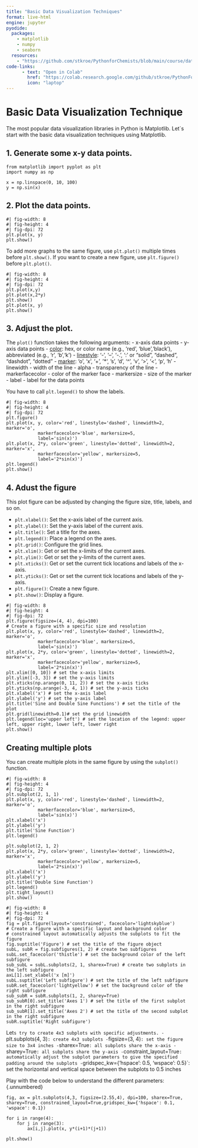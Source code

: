 ```yaml
---
title: "Basic Data Visualization Techniques"
format: live-html
engine: jupyter
pyodide:
  packages:
    - matplotlib
    - numpy
    - seaborn
  resources:
    - "https://github.com/stkroe/PythonforChemists/blob/main/course/data/"
code-links:
      - text: "Open in Colab"
        href: "https://colab.research.google.com/github/stkroe/PythonForChemists/blob/main/course/chapters/Basics/Lecture1/SimplePlot.ipynb"
        icon: "laptop"
---
```



# Basic Data Visualization Technique {.unnumbered}


The most popular data visualization libraries in Python is Matplotlib.
Let`s start with the basic data visualization techniques using Matplotlib.


## 1. Generate some x-y data points. {.unnumbered}

```pyodide
from matplotlib import pyplot as plt
import numpy as np

x = np.linspace(0, 10, 100)
y = np.sin(x)
```



## 2. Plot the data points. {.unnumbered}

```pyodide
#| fig-width: 8
#| fig-height: 4
#| fig-dpi: 72
plt.plot(x, y)
plt.show()
```

To add more graphs to the same figure, use `plt.plot()` multiple times before `plt.show()`.
If you want to create a new figure, use `plt.figure()` before `plt.plot()`.

```pyodide
#| fig-width: 8
#| fig-height: 4
#| fig-dpi: 72
plt.plot(x,y)
plt.plot(x,2*y)
plt.show()
plt.plot(x, y)
plt.show()
```

## 3. Adjust the plot. {.unnumbered}


The `plot()` function takes the following arguments:
- x-axis data points
- y-axis data points
- [color](https://matplotlib.org/stable/users/explain/colors/colors.html): hex, or color name (e.g., 'red', 'blue','black'), abbreviated (e.g., 'r', 'b','k')
- [linestyle](https://matplotlib.org/stable/gallery/lines_bars_and_markers/linestyles.html): '-', '--', '-.', ':' or "solid", "dashed", "dashdot", "dotted"
- [marker](https://matplotlib.org/stable/api/markers_api.html): 'o', 'x', '+', '*', 's', 'd', '^', 'v', '>', '<', 'p', 'h'
- linewidth - width of the line
- alpha - transparency of the line
- markerfacecolor - color of the marker face
- markersize - size of the marker
- label - label for the data points



You have to call `plt.legend()` to show the labels.

```pyodide
#| fig-width: 8
#| fig-height: 4
#| fig-dpi: 72
plt.figure()
plt.plot(x, y, color='red', linestyle='dashed', linewidth=2, marker='o', 
            markerfacecolor='blue', markersize=5,
            label='sin(x)')
plt.plot(x, 2*y, color='green', linestyle='dotted', linewidth=2, marker='x',
            markerfacecolor='yellow', markersize=5,
            label='2*sin(x)')
plt.legend()
plt.show()
```

## 4. Adust the figure {.unnumbered}


This plot figure can be adjusted by changing the figure size, title, labels, and so on.
 
- `plt.xlabel()`: Set the x-axis label of the current axis.
- `plt.ylabel()`: Set the y-axis label of the current axis.
- `plt.title()`: Set a title for the axes.
- `plt.legend()`: Place a legend on the axes.
- `plt.grid()`: Configure the grid lines.
- `plt.xlim()`: Get or set the x-limits of the current axes.
- `plt.ylim()`: Get or set the y-limits of the current axes.
- `plt.xticks()`: Get or set the current tick locations and labels of the x-axis.
- `plt.yticks()`: Get or set the current tick locations and labels of the y-axis.
- `plt.figure()`: Create a new figure.
- `plt.show()`: Display a figure.

```pyodide
#| fig-width: 8
#| fig-height: 4
#| fig-dpi: 72
plt.figure(figsize=(4, 4), dpi=100)
# Create a figure with a specific size and resolution
plt.plot(x, y, color='red', linestyle='dashed', linewidth=2, marker='o', 
            markerfacecolor='blue', markersize=5,
            label='sin(x)')
plt.plot(x, 2*y, color='green', linestyle='dotted', linewidth=2, marker='x',
            markerfacecolor='yellow', markersize=5,
            label='2*sin(x)')
plt.xlim([0, 10]) # set the x-axis limits
plt.ylim([-3, 3]) # set the y-axis limits
plt.xticks(np.arange(0, 11, 2)) # set the x-axis ticks
plt.yticks(np.arange(-3, 4, 1)) # set the y-axis ticks
plt.xlabel('x') # set the x-axis label
plt.ylabel('y') # set the y-axis label
plt.title('Sine and Double Sine Functions') # set the title of the plot
plt.grid(linewidth=0.1)# set the grid linewidth
plt.legend(loc='upper left') # set the location of the legend: upper left, upper right, lower left, lower right
plt.show()
```

## Creating multiple plots {.unnumbered}

You can create multiple plots in the same figure by using the `subplot()` function.



```pyodide
#| fig-width: 8
#| fig-height: 4
#| fig-dpi: 72
plt.subplot(2, 1, 1)
plt.plot(x, y, color='red', linestyle='dashed', linewidth=2, marker='o', 
            markerfacecolor='blue', markersize=5,
            label='sin(x)')
plt.xlabel('x')
plt.ylabel('y')
plt.title('Sine Function')
plt.legend()

plt.subplot(2, 1, 2)
plt.plot(x, 2*y, color='green', linestyle='dotted', linewidth=2, marker='x',
            markerfacecolor='yellow', markersize=5,
            label='2*sin(x)')
plt.xlabel('x')
plt.ylabel('y')
plt.title('Double Sine Function')
plt.legend()   
plt.tight_layout()
plt.show()
```

```pyodide
#| fig-width: 8
#| fig-height: 4
#| fig-dpi: 72
fig = plt.figure(layout='constrained', facecolor='lightskyblue')
# Create a figure with a specific layout and background color
# constrained layout automatically adjusts the subplots to fit the figure
fig.suptitle('Figure') # set the title of the figure object
subL, subR = fig.subfigures(1, 2) # create two subfigures
subL.set_facecolor('thistle') # set the background color of the left subfigure
sub_subL = subL.subplots(2, 1, sharex=True) # create two subplots in the left subfigure
axL[1].set_xlabel('x [m]')
subL.suptitle('Left subfigure') # set the title of the left subfigure
subR.set_facecolor('lightyellow') # set the background color of the right subfigure
sub_subR = subR.subplots(1, 2, sharey=True) 
sub_subR[0].set_title('Axes 1') # set the title of the first subplot in the right subfigure
sub_subR[1].set_title('Axes 2') # set the title of the second subplot in the right subfigure
subR.suptitle('Right subfigure')
```


Let`s try to create 4x3 subplots with specific adjustments.
- `plt.subplots(4, 3)`: create 4x3 subplots
- `figsize=(3, 4)`: set the figure size to 3x4 inches
- `sharex=True`: all subplots share the x-axis
- `sharey=True`: all subplots share the y-axis
-  `constraint_layout=True`: automatically adjust the subplot parameters to give the specified padding around the subplots
- `gridspec_kw={'hspace': 0.5, 'wspace': 0.5}`: set the horizontal and vertical space between the subplots to 0.5 inches


Play with the code below to understand the different parameters: {.unnumbered}

```pyodide
fig, ax = plt.subplots(4,3, figsize=(2.55,4), dpi=100, sharex=True, sharey=True, constrained_layout=True,gridspec_kw={'hspace': 0.1, 'wspace': 0.1})

for i in range(4):
    for j in range(3):
        ax[i,j].plot(x, y*(i+1)*(j+1))

plt.show()

```








